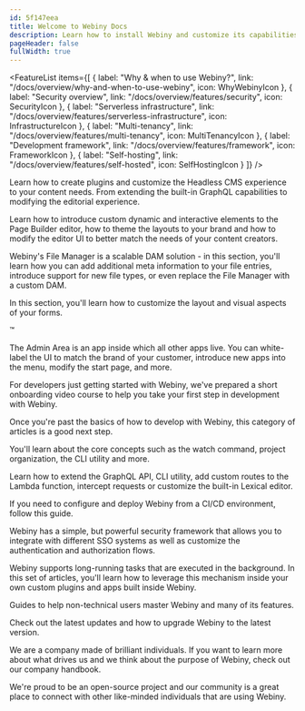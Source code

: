 ```yaml
---
id: 5f147eea
title: Welcome to Webiny Docs
description: Learn how to install Webiny and customize its capabilities as a developer.
pageHeader: false
fullWidth: true
---
```







<Hero />
<Divider />
<InstallWebinyBanner />

<FeatureList
  items={[
    {
      label: "Why & when to use Webiny?",
      link: "/docs/overview/why-and-when-to-use-webiny",
      icon: WhyWebinyIcon
    },
    {
      label: "Security overview",
      link: "/docs/overview/features/security",
      icon: SecurityIcon
    },
    {
      label: "Serverless infrastructure",
      link: "/docs/overview/features/serverless-infrastructure",
      icon: InfrastructureIcon
    },
    {
      label: "Multi-tenancy",
      link: "/docs/overview/features/multi-tenancy",
      icon: MultiTenancyIcon
    },
    {
      label: "Development framework",
      link: "/docs/overview/features/framework",
      icon: FrameworkIcon
    },
    {
      label: "Self-hosting",
      link: "/docs/overview/features/self-hosted",
      icon: SelfHostingIcon
    }
  ]}
/>

<Divider />

<Section>
  <SectionTitle
    title="Products"
    subText="Learn about how to customize and build on top of existing Webiny products."
    categoryTitle="Products"
  />
  <SectionRow>
    <SectionBox title="Headless CMS" Icon={HeadlessCmsIcon} learnMoreLink="/docs/headless-cms/overview">
      <p>
        Learn how to create plugins and customize the Headless CMS experience to your content needs. From extending the built-in GraphQL capabilities to modifying the editorial experience. 
      </p>
    </SectionBox>
    <SectionBox title="Page Builder" Icon={PageBuilderIcon} learnMoreLink="/docs/page-builder/overview">
      <p>
        Learn how to introduce custom dynamic and interactive elements to the Page Builder editor, how to theme the layouts to your brand and how to modify the editor UI to better match the needs of your content creators.
      </p>
    </SectionBox>
  </SectionRow>
  <SectionRow>
    <SectionBox title="File Manager" Icon={FileManagerIcon} learnMoreLink="/docs/file-manager/extending/create-a-file-type-plugin">
      <p>
        Webiny's File Manager is a scalable DAM solution - in this section, you'll learn how you can add additional meta information to your file entries, introduce support for new file types, or even replace the File Manager with a custom DAM. 
      </p>
    </SectionBox>
    <SectionBox title="Form Builder" Icon={FormBuilderIcon} learnMoreLink="/docs/form-builder/theming/introduction">
      <p>
        In this section, you'll learn how to customize the layout and visual aspects of your forms.
      </p>
    </SectionBox>™
    <SectionBox title="Admin Area" Icon={AdminIcon} learnMoreLink="/docs/admin-area/basics/framework">
      <p>
        The Admin Area is an app inside which all other apps live. You can white-label the UI to match the brand of your customer, introduce new apps into the menu, modify the start page, and more. 
      </p>
    </SectionBox>
  </SectionRow>
</Section>

<Divider />

<Section>
  <SectionTitle
    title="Development with Webiny"
    subText="If you're only starting your development journey with Webiny, make sure to check out these resources."
    categoryTitle="Development"
  />
  <SectionRow>
    <SectionBox title="Video training course" Icon={VideoIcon} learnMoreLink="https://www.youtube.com/playlist?list=PL9HlKSQaEuXTGvfbFiBg0u_gOhphvof2r">
      <p>
        For developers just getting started with Webiny, we've prepared a short onboarding video course to help you take your first step in development with Webiny.
      </p>
    </SectionBox>
    <SectionBox title="Core development concepts" Icon={ConceptsIcon} learnMoreLink="/docs/core-development-concepts/basics/tools-and-libraries">
      <p>
        Once you're past the basics of how to develop with Webiny, this category of articles is a good next step. 
      </p>
      <p>
        You'll learn about the core concepts such as the watch command, project organization, the CLI utility and more.
      </p>
    </SectionBox>
    <SectionBox title="Customize and extend" Icon={CustomizeIcon} learnMoreLink="/docs/core-development-concepts/extending-and-customizing/extend-graphql-api">
      <p>
        Learn how to extend the GraphQL API, CLI utility, add custom routes to the Lambda function, intercept requests or customize the built-in Lexical editor.
      </p>
    </SectionBox>
  </SectionRow>
  <SectionRow>
    <SectionBox title="CI/CD setup" Icon={CiCdIcon} learnMoreLink="/docs/core-development-concepts/ci-cd/introduction">
      <p>
        If you need to configure and deploy Webiny from a CI/CD environment, follow this guide.
      </p>
    </SectionBox>
    <SectionBox title="Security Framework" Icon={SecurityFrameworkIcon} learnMoreLink="/docs/core-development-concepts/security-framework/introduction">
      <p>
        Webiny has a simple, but powerful security framework that allows you to integrate with different SSO systems as well as customize the authentication and authorization flows. 
      </p>
    </SectionBox>
    <SectionBox title="Background tasks" Icon={BgTasksIcon} learnMoreLink="/docs/core-development-concepts/background-tasks/about-background-tasks">
      <p>
        Webiny supports long-running tasks that are executed in the background. In this set of articles, you'll learn how to leverage this mechanism inside your own custom plugins and apps built inside Webiny. 
      </p>
    </SectionBox>
  </SectionRow>
</Section>

<Divider />

<Section>
  <SectionTitle
    title="Additional resources"
    subText="Check out some of the additional resources to learn more and to engage closer with our community."
    categoryTitle="Resources"
  />
  <SectionRow>
    <SectionBox title="User guides" Icon={UserGuidesIcon} learnMoreLink="/docs/user-guides/overview">
      <p>
        Guides to help non-technical users master Webiny and many of its features.
      </p>
    </SectionBox>
    <SectionBox title="Release notes" Icon={ReleaseNotesIcon} learnMoreLink="/docs/release-notes/upgrade-webiny">
      <p>
        Check out the latest updates and how to upgrade Webiny to the latest version.
      </p>
    </SectionBox>
  </SectionRow>
  <SectionRow>
    <SectionBox title="Company handbook" Icon={CompanyHandbookIcon} learnMoreLink="/docs/handbook/company/why-webiny-exists">
      <p>
        We are a company made of brilliant individuals. If you want to learn more about what drives us and we think about the purpose of Webiny, check out our company handbook.
      </p>
    </SectionBox>
    <SectionBox title="Community" Icon={CommunityIcon} learnMoreLink="/slack">
      <p>
        We're proud to be an open-source project and our community is a great place to connect with other like-minded individuals that are using Webiny.
      </p>
    </SectionBox>
  </SectionRow>
</Section>
